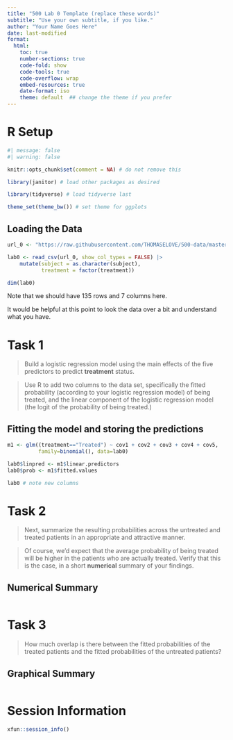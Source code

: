 ---
title: "500 Lab 0 Template (replace these words)"
subtitle: "Use your own subtitle, if you like."
author: "Your Name Goes Here"
date: last-modified
format: 
  html:
    toc: true
    number-sections: true
    code-fold: show
    code-tools: true
    code-overflow: wrap
    embed-resources: true
    date-format: iso
    theme: default  ## change the theme if you prefer
---

# R Setup {.unnumbered}

```{r}
#| message: false
#| warning: false

knitr::opts_chunk$set(comment = NA) # do not remove this

library(janitor) # load other packages as desired

library(tidyverse) # load tidyverse last

theme_set(theme_bw()) # set theme for ggplots
```

## Loading the Data {.unnumbered}

```{r}
url_0 <- "https://raw.githubusercontent.com/THOMASELOVE/500-data/master/data/lab0.csv"

lab0 <- read_csv(url_0, show_col_types = FALSE) |>
    mutate(subject = as.character(subject),
           treatment = factor(treatment))

dim(lab0)
```

Note that we should have 135 rows and 7 columns here.

It would be helpful at this point to look the data over a bit and understand what you have.

# Task 1

> Build a logistic regression model using the main effects of the five predictors to predict **treatment** status.

> Use R to add two columns to the data set, specifically the fitted probability (according to your logistic regression model) of being treated, and the linear component of the logistic regression model (the logit of the probability of being treated.)

## Fitting the model and storing the predictions

```{r}
m1 <- glm((treatment=="Treated") ~ cov1 + cov2 + cov3 + cov4 + cov5,
          family=binomial(), data=lab0)

lab0$linpred <- m1$linear.predictors
lab0$prob <- m1$fitted.values

lab0 # note new columns
```

# Task 2

> Next, summarize the resulting probabilities across the untreated and treated patients in an appropriate and attractive manner.

> Of course, we’d expect that the average probability of being treated will be higher in the patients who are actually treated. Verify that this is the case, in a short **numerical** summary of your findings.

## Numerical Summary

```{r}

```


# Task 3

> How much overlap is there between the fitted probabilities of the treated patients and the fitted probabilities of the untreated patients?

## Graphical Summary

```{r}

```


# Session Information

```{r}
xfun::session_info()
```
